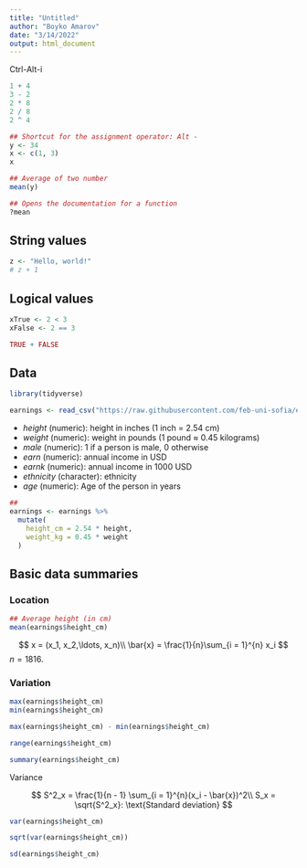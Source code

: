 ```yaml
---
title: "Untitled"
author: "Boyko Amarov"
date: "3/14/2022"
output: html_document
---
```


Ctrl-Alt-i

```r
1 + 4
3 - 2
2 * 8
2 / 8
2 ^ 4
```


```r
## Shortcut for the assignment operator: Alt - 
y <- 34
x <- c(1, 3)
x
```

```r
## Average of two number
mean(y)
```


```r
## Opens the documentation for a function
?mean
```

## String values

```r
z <- "Hello, world!"
# z + 1
```


## Logical values

```r
xTrue <- 2 < 3
xFalse <- 2 == 3

TRUE + FALSE
```

## Data

```r
library(tidyverse)
```


```r
earnings <- read_csv("https://raw.githubusercontent.com/feb-uni-sofia/econometrics2021/main/data/earnings.csv")
```

- _height_ (numeric): height in inches (1 inch = 2.54 cm)
- _weight_ (numeric): weight in pounds (1 pound $\approx$ 0.45 kilograms)
- _male_ (numeric): 1 if a person is male, 0 otherwise
- _earn_ (numeric): annual income in USD
- _earnk_ (numeric): annual income in 1000 USD
- _ethnicity_ (character): ethnicity
- _age_ (numeric): Age of the person in years


```r
##
earnings <- earnings %>%
  mutate(
    height_cm = 2.54 * height,
    weight_kg = 0.45 * weight
  )
```

## Basic data summaries

### Location

```r
## Average height (in cm)
mean(earnings$height_cm)
```


$$
x = (x_1, x_2,\ldots, x_n)\\
\bar{x} = \frac{1}{n}\sum_{i = 1}^{n} x_i
$$
$n = 1816$.

### Variation

```r
max(earnings$height_cm)
min(earnings$height_cm)
```
```r
max(earnings$height_cm) - min(earnings$height_cm)
```


```r
range(earnings$height_cm)
```

```r
summary(earnings$height_cm)
```

Variance

$$
S^2_x = \frac{1}{n - 1} \sum_{i = 1}^{n}(x_i - \bar{x})^2\\
S_x = \sqrt{S^2_x}: \text{Standard deviation}
$$

```r
var(earnings$height_cm)
```

```r
sqrt(var(earnings$height_cm))
```

```r
sd(earnings$height_cm)
```

